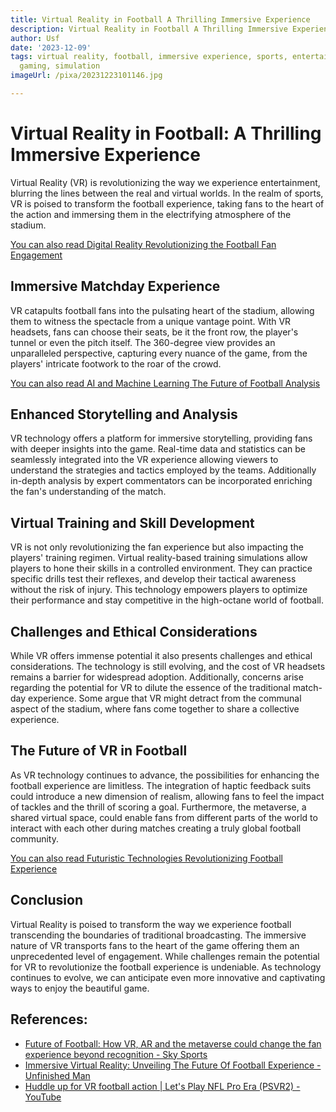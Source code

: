 ```yaml
---
title: Virtual Reality in Football A Thrilling Immersive Experience
description: Virtual Reality in Football A Thrilling Immersive Experience
author: Usf
date: '2023-12-09'
tags: virtual reality, football, immersive experience, sports, entertainment, technology,
  gaming, simulation
imageUrl: /pixa/20231223101146.jpg

---
```

# Virtual Reality in Football: A Thrilling Immersive Experience

Virtual Reality (VR) is revolutionizing the way we experience entertainment,  blurring the lines between the real and virtual worlds. In the realm  of sports, VR is  poised to transform the football experience, taking fans to the heart of the action and immersing them in the  electrifying atmosphere of the  stadium.

[You can also read Digital Reality Revolutionizing the Football Fan  Engagement](Digital%20Reality%20Revolutionizing%20the%20Football%20Fan%20Engagement)


## Immersive Matchday Experience

VR catapults football fans into the pulsating  heart of the stadium, allowing them to witness the spectacle from  a unique vantage  point. With VR headsets, fans can choose their seats, be it the front row, the player's tunnel or even the pitch itself. The 360-degree view provides an  unparalleled  perspective, capturing every nuance  of  the game, from  the players'  intricate footwork  to the roar of the crowd.

[You can also read AI and Machine Learning The Future of Football Analysis](AI%20and%20Machine%20Learning%20The%20Future%20of%20Football%20Analysis)


## Enhanced Storytelling  and Analysis

VR technology offers a platform for immersive storytelling,  providing  fans with deeper insights into the game. Real-time data  and statistics can be seamlessly integrated into the VR experience allowing viewers to understand the strategies and tactics  employed by the teams.  Additionally in-depth analysis by expert commentators can be incorporated enriching the fan's understanding of  the match.

## Virtual Training and Skill  Development

VR is not only revolutionizing the fan experience but also impacting the players'  training regimen. Virtual reality-based training  simulations  allow players to  hone their skills in a controlled environment. They can practice specific drills test their reflexes, and develop their tactical awareness without the risk of injury. This technology empowers players  to optimize their performance and stay competitive in the  high-octane world of football.

## Challenges and Ethical Considerations

While VR offers immense potential it also presents challenges and ethical considerations. The technology is still evolving, and  the cost of VR headsets remains a  barrier for  widespread adoption. Additionally, concerns arise  regarding the potential for VR  to dilute the essence of the traditional match-day experience. Some argue that VR might detract from the communal aspect of the stadium, where  fans come together to  share a collective experience.

## The Future of VR in Football

As VR technology continues to advance, the possibilities for enhancing the football experience are limitless. The integration of  haptic feedback suits could introduce a new dimension of realism, allowing fans to feel the impact of tackles and the thrill of  scoring  a goal. Furthermore, the metaverse, a shared virtual space, could enable fans  from different parts of the world to interact with each other during matches creating a truly global football community.

[You  can  also read Futuristic Technologies Revolutionizing Football Experience](Futuristic%20Technologies%20Revolutionizing%20Football%20Experience)


## Conclusion

Virtual Reality is poised  to transform the way we experience football  transcending the boundaries  of traditional broadcasting. The immersive nature of VR transports fans to the heart of the game offering them  an unprecedented level of engagement. While challenges remain the potential for VR to revolutionize the  football experience is undeniable. As technology continues to  evolve, we can anticipate  even more innovative and captivating ways to enjoy the beautiful game.

## References:
- [Future of Football: How VR, AR and the metaverse could change the fan experience beyond recognition - Sky Sports](https://www.skysports.com/football/news/11095/12927871/future-of-football-how-vr-ar-and-the-metaverse-could-change-the-fan-experience-beyond-recognition)
- [Immersive Virtual Reality: Unveiling The Future Of Football Experience - Unfinished Man](https://www.unfinishedman.com/immersive-virtual-reality-unveiling-the-future-of-football-experience/)
- [Huddle up for VR football action | Let's Play NFL Pro Era (PSVR2) - YouTube](https://youtube.com/watch?v=8CfiPoQ1xAY)
